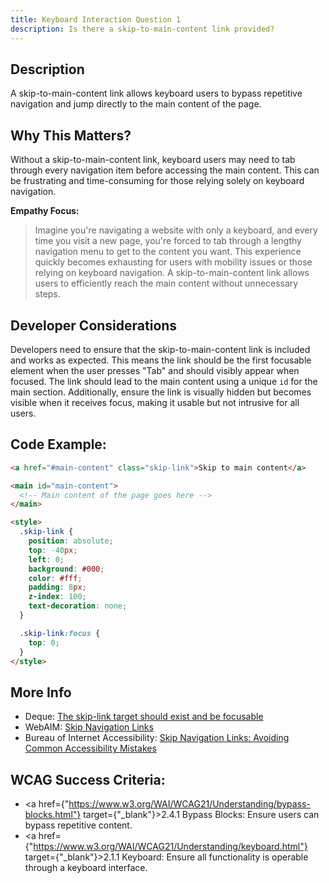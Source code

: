 ```yaml
---
title: Keyboard Interaction Question 1
description: Is there a skip-to-main-content link provided?
---
```


## Description

A skip-to-main-content link allows keyboard users to bypass repetitive navigation and jump directly to the main content of the page.

## Why This Matters?

Without a skip-to-main-content link, keyboard users may need to tab through every navigation item before accessing the main content. This can be frustrating and time-consuming for those relying solely on keyboard navigation.

**Empathy Focus:**
> Imagine you're navigating a website with only a keyboard, and every time you visit a new page, you're forced to tab through a lengthy navigation menu to get to the content you want. This experience quickly becomes exhausting for users with mobility issues or those relying on keyboard navigation. A skip-to-main-content link allows users to efficiently reach the main content without unnecessary steps.

## Developer Considerations

Developers need to ensure that the skip-to-main-content link is included and works as expected. This means the link should be the first focusable element when the user presses "Tab" and should visibly appear when focused. The link should lead to the main content using a unique `id` for the main section. Additionally, ensure the link is visually hidden but becomes visible when it receives focus, making it usable but not intrusive for all users.

## Code Example:

```html
<a href="#main-content" class="skip-link">Skip to main content</a>

<main id="main-content">
  <!-- Main content of the page goes here -->
</main>

<style>
  .skip-link {
    position: absolute;
    top: -40px;
    left: 0;
    background: #000;
    color: #fff;
    padding: 8px;
    z-index: 100;
    text-decoration: none;
  }

  .skip-link:focus {
    top: 0;
  }
</style>
```

## More Info

- Deque: <a href="https://dequeuniversity.com/rules/axe/3.5/skip-link">The skip-link target should exist and be focusable</a>
- WebAIM: <a href="https://webaim.org/techniques/skipnav/" target="_blank">Skip Navigation Links</a>
- Bureau of Internet Accessibility: <a href="https://www.boia.org/blog/skip-navigation-links-avoiding-common-accessibility-mistakes" target="_blank">Skip Navigation Links: Avoiding Common Accessibility Mistakes</a>

## WCAG Success Criteria:

- <a href={"https://www.w3.org/WAI/WCAG21/Understanding/bypass-blocks.html"} target={"_blank"}>2.4.1 Bypass Blocks</a>: Ensure users can bypass repetitive content.
- <a href={"https://www.w3.org/WAI/WCAG21/Understanding/keyboard.html"} target={"_blank"}>2.1.1 Keyboard</a>: Ensure all functionality is operable through a keyboard interface.
